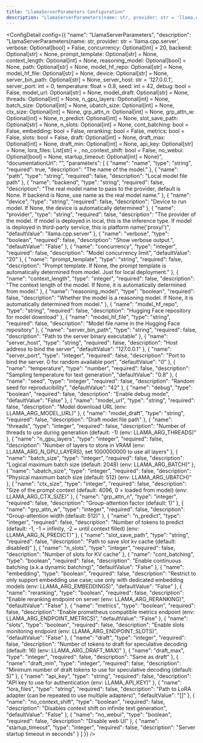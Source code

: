 ```yaml
---
title: "LlamaServerParameters Configuration"
description: "LlamaServerParameters(name: str, provider: str = 'llama.cpp.server', verbose: Optional[bool] = False, concurrency: Optional[int] = 20, backend: Optional[str] = None, prompt_template: Optional[str] = None, context_length: Optional[int] = None, reasoning_model: Optional[bool] = None, path: Optional[str] = None, model_hf_repo: Optional[str] = None, model_hf_file: Optional[str] = None, device: Optional[str] = None, server_bin_path: Optional[str] = None, server_host: str = '127.0.0.1', server_port: int = 0, temperature: float = 0.8, seed: int = 42, debug: bool = False, model_url: Optional[str] = None, model_draft: Optional[str] = None, threads: Optional[int] = None, n_gpu_layers: Optional[int] = None, batch_size: Optional[int] = None, ubatch_size: Optional[int] = None, ctx_size: Optional[int] = None, grp_attn_n: Optional[int] = None, grp_attn_w: Optional[int] = None, n_predict: Optional[int] = None, slot_save_path: Optional[str] = None, n_slots: Optional[int] = None, cont_batching: bool = False, embedding: bool = False, reranking: bool = False, metrics: bool = False, slots: bool = False, draft: Optional[int] = None, draft_max: Optional[int] = None, draft_min: Optional[int] = None, api_key: Optional[str] = None, lora_files: List[str] = <factory>, no_context_shift: bool = False, no_webui: Optional[bool] = None, startup_timeout: Optional[int] = None)"
---
```



<ConfigDetail config={{
  "name": "LlamaServerParameters",
  "description": "LlamaServerParameters(name: str, provider: str = 'llama.cpp.server', verbose: Optional[bool] = False, concurrency: Optional[int] = 20, backend: Optional[str] = None, prompt_template: Optional[str] = None, context_length: Optional[int] = None, reasoning_model: Optional[bool] = None, path: Optional[str] = None, model_hf_repo: Optional[str] = None, model_hf_file: Optional[str] = None, device: Optional[str] = None, server_bin_path: Optional[str] = None, server_host: str = '127.0.0.1', server_port: int = 0, temperature: float = 0.8, seed: int = 42, debug: bool = False, model_url: Optional[str] = None, model_draft: Optional[str] = None, threads: Optional[int] = None, n_gpu_layers: Optional[int] = None, batch_size: Optional[int] = None, ubatch_size: Optional[int] = None, ctx_size: Optional[int] = None, grp_attn_n: Optional[int] = None, grp_attn_w: Optional[int] = None, n_predict: Optional[int] = None, slot_save_path: Optional[str] = None, n_slots: Optional[int] = None, cont_batching: bool = False, embedding: bool = False, reranking: bool = False, metrics: bool = False, slots: bool = False, draft: Optional[int] = None, draft_max: Optional[int] = None, draft_min: Optional[int] = None, api_key: Optional[str] = None, lora_files: List[str] = <factory>, no_context_shift: bool = False, no_webui: Optional[bool] = None, startup_timeout: Optional[int] = None)",
  "documentationUrl": "",
  "parameters": [
    {
      "name": "name",
      "type": "string",
      "required": true,
      "description": "The name of the model."
    },
    {
      "name": "path",
      "type": "string",
      "required": false,
      "description": "Local model file path"
    },
    {
      "name": "backend",
      "type": "string",
      "required": false,
      "description": "The real model name to pass to the provider, default is None. If backend is None, use name as the real model name."
    },
    {
      "name": "device",
      "type": "string",
      "required": false,
      "description": "Device to run model. If None, the device is automatically determined"
    },
    {
      "name": "provider",
      "type": "string",
      "required": false,
      "description": "The provider of the model. If model is deployed in local, this is the inference type. If model is deployed in third-party service, this is platform name('proxy/<platform>')",
      "defaultValue": "llama.cpp.server"
    },
    {
      "name": "verbose",
      "type": "boolean",
      "required": false,
      "description": "Show verbose output.",
      "defaultValue": "False"
    },
    {
      "name": "concurrency",
      "type": "integer",
      "required": false,
      "description": "Model concurrency limit",
      "defaultValue": "20"
    },
    {
      "name": "prompt_template",
      "type": "string",
      "required": false,
      "description": "Prompt template. If None, the prompt template is automatically determined from model. Just for local deployment."
    },
    {
      "name": "context_length",
      "type": "integer",
      "required": false,
      "description": "The context length of the model. If None, it is automatically determined from model."
    },
    {
      "name": "reasoning_model",
      "type": "boolean",
      "required": false,
      "description": "Whether the model is a reasoning model. If None, it is automatically determined from model."
    },
    {
      "name": "model_hf_repo",
      "type": "string",
      "required": false,
      "description": "Hugging Face repository for model download"
    },
    {
      "name": "model_hf_file",
      "type": "string",
      "required": false,
      "description": "Model file name in the Hugging Face repository"
    },
    {
      "name": "server_bin_path",
      "type": "string",
      "required": false,
      "description": "Path to the server binary executable"
    },
    {
      "name": "server_host",
      "type": "string",
      "required": false,
      "description": "Host address to bind the server",
      "defaultValue": "127.0.0.1"
    },
    {
      "name": "server_port",
      "type": "integer",
      "required": false,
      "description": "Port to bind the server. 0 for random available port",
      "defaultValue": "0"
    },
    {
      "name": "temperature",
      "type": "number",
      "required": false,
      "description": "Sampling temperature for text generation",
      "defaultValue": "0.8"
    },
    {
      "name": "seed",
      "type": "integer",
      "required": false,
      "description": "Random seed for reproducibility",
      "defaultValue": "42"
    },
    {
      "name": "debug",
      "type": "boolean",
      "required": false,
      "description": "Enable debug mode",
      "defaultValue": "False"
    },
    {
      "name": "model_url",
      "type": "string",
      "required": false,
      "description": "Model download URL (env: LLAMA_ARG_MODEL_URL)"
    },
    {
      "name": "model_draft",
      "type": "string",
      "required": false,
      "description": "Draft model file path"
    },
    {
      "name": "threads",
      "type": "integer",
      "required": false,
      "description": "Number of threads to use during generation (default: -1) (env: LLAMA_ARG_THREADS)"
    },
    {
      "name": "n_gpu_layers",
      "type": "integer",
      "required": false,
      "description": "Number of layers to store in VRAM (env: LLAMA_ARG_N_GPU_LAYERS), set 1000000000 to use all layers"
    },
    {
      "name": "batch_size",
      "type": "integer",
      "required": false,
      "description": "Logical maximum batch size (default: 2048) (env: LLAMA_ARG_BATCH)"
    },
    {
      "name": "ubatch_size",
      "type": "integer",
      "required": false,
      "description": "Physical maximum batch size (default: 512) (env: LLAMA_ARG_UBATCH)"
    },
    {
      "name": "ctx_size",
      "type": "integer",
      "required": false,
      "description": "Size of the prompt context (default: 4096, 0 = loaded from model) (env: LLAMA_ARG_CTX_SIZE)"
    },
    {
      "name": "grp_attn_n",
      "type": "integer",
      "required": false,
      "description": "Group-attention factor (default: 1)"
    },
    {
      "name": "grp_attn_w",
      "type": "integer",
      "required": false,
      "description": "Group-attention width (default: 512)"
    },
    {
      "name": "n_predict",
      "type": "integer",
      "required": false,
      "description": "Number of tokens to predict (default: -1, -1 = infinity, -2 = until context filled) (env: LLAMA_ARG_N_PREDICT)"
    },
    {
      "name": "slot_save_path",
      "type": "string",
      "required": false,
      "description": "Path to save slot kv cache (default: disabled)"
    },
    {
      "name": "n_slots",
      "type": "integer",
      "required": false,
      "description": "Number of slots for KV cache"
    },
    {
      "name": "cont_batching",
      "type": "boolean",
      "required": false,
      "description": "Enable continuous batching (a.k.a dynamic batching)",
      "defaultValue": "False"
    },
    {
      "name": "embedding",
      "type": "boolean",
      "required": false,
      "description": "Restrict to only support embedding use case; use only with dedicated embedding models (env: LLAMA_ARG_EMBEDDINGS)",
      "defaultValue": "False"
    },
    {
      "name": "reranking",
      "type": "boolean",
      "required": false,
      "description": "Enable reranking endpoint on server (env: LLAMA_ARG_RERANKING)",
      "defaultValue": "False"
    },
    {
      "name": "metrics",
      "type": "boolean",
      "required": false,
      "description": "Enable prometheus compatible metrics endpoint (env: LLAMA_ARG_ENDPOINT_METRICS)",
      "defaultValue": "False"
    },
    {
      "name": "slots",
      "type": "boolean",
      "required": false,
      "description": "Enable slots monitoring endpoint (env: LLAMA_ARG_ENDPOINT_SLOTS)",
      "defaultValue": "False"
    },
    {
      "name": "draft",
      "type": "integer",
      "required": false,
      "description": "Number of tokens to draft for speculative decoding (default: 16) (env: LLAMA_ARG_DRAFT_MAX)"
    },
    {
      "name": "draft_max",
      "type": "integer",
      "required": false,
      "description": "Same as draft"
    },
    {
      "name": "draft_min",
      "type": "integer",
      "required": false,
      "description": "Minimum number of draft tokens to use for speculative decoding (default: 5)"
    },
    {
      "name": "api_key",
      "type": "string",
      "required": false,
      "description": "API key to use for authentication (env: LLAMA_API_KEY)"
    },
    {
      "name": "lora_files",
      "type": "string",
      "required": false,
      "description": "Path to LoRA adapter (can be repeated to use multiple adapters)",
      "defaultValue": "[]"
    },
    {
      "name": "no_context_shift",
      "type": "boolean",
      "required": false,
      "description": "Disables context shift on infinite text generation",
      "defaultValue": "False"
    },
    {
      "name": "no_webui",
      "type": "boolean",
      "required": false,
      "description": "Disable web UI"
    },
    {
      "name": "startup_timeout",
      "type": "integer",
      "required": false,
      "description": "Server startup timeout in seconds"
    }
  ]
}} />

